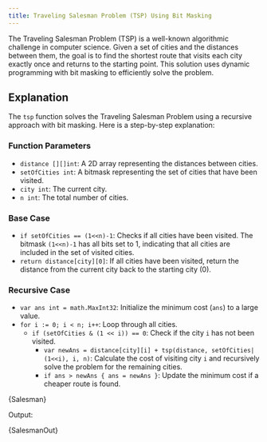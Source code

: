 ```yaml
---
title: Traveling Salesman Problem (TSP) Using Bit Masking
---
```




The Traveling Salesman Problem (TSP) is a well-known algorithmic challenge in computer science. Given a set of cities and the distances between them, the goal is to find the shortest route that visits each city exactly once and returns to the starting point. This solution uses dynamic programming with bit masking to efficiently solve the problem.

## Explanation

The `tsp` function solves the Traveling Salesman Problem using a recursive approach with bit masking. Here is a step-by-step explanation:

### Function Parameters

- `distance [][]int`: A 2D array representing the distances between cities.
- `setOfCities int`: A bitmask representing the set of cities that have been visited.
- `city int`: The current city.
- `n int`: The total number of cities.

### Base Case

- `if setOfCities == (1<<n)-1`: Checks if all cities have been visited. The bitmask `(1<<n)-1` has all bits set to 1, indicating that all cities are included in the set of visited cities.
- `return distance[city][0]`: If all cities have been visited, return the distance from the current city back to the starting city (0).

### Recursive Case

- `var ans int = math.MaxInt32`: Initialize the minimum cost (`ans`) to a large value.
- `for i := 0; i < n; i++`: Loop through all cities.
  - `if (setOfCities & (1 << i)) == 0`: Check if the city `i` has not been visited.
    - `var newAns = distance[city][i] + tsp(distance, setOfCities|(1<<i), i, n)`: Calculate the cost of visiting city `i` and recursively solve the problem for the remaining cities.
    - `if ans > newAns { ans = newAns }`: Update the minimum cost if a cheaper route is found.

<CodeBlock language="go">{Salesman}</CodeBlock>

Output:

<CodeBlock language="text">{SalesmanOut}</CodeBlock>
